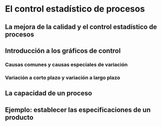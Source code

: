 # El control estadístico de procesos

## La mejora de la calidad y el control estadístico de procesos

## Introducción a los gráficos de control

### Causas comunes y causas especiales de variación

### Variación a corto plazo y variación a largo plazo

## La capacidad de un proceso

## Ejemplo: establecer las especificaciones de un producto







